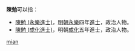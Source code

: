 '''陳勉'''可以指：
* [[陳勉_(永樂進士)|陳勉 (永樂進士)]]，[[明朝|明朝]][[永樂|永樂]]四年[[進士|進士]]，政治人物。
* [[陳勉_(成化進士)|陳勉 (成化進士)]]，明朝[[成化|成化]]五年進士，政治人物。

{{disambig}}
[[Category:二字陈姓人名消歧义|mian]]